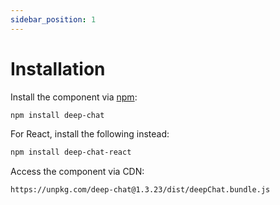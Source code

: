 ```yaml
---
sidebar_position: 1
---
```


# Installation

Install the component via [npm](https://www.npmjs.com/):

```bash
npm install deep-chat
```

For React, install the following instead: <br />

```bash
npm install deep-chat-react
```

Access the component via CDN:

```
https://unpkg.com/deep-chat@1.3.23/dist/deepChat.bundle.js
```
